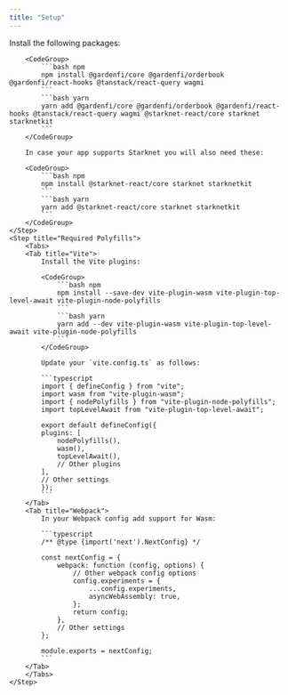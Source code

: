 ```yaml
---
title: "Setup"
---
```


<Steps>
    <Step title="Core Dependencies">
        Install the following packages:

        <CodeGroup>
            ```bash npm
            npm install @gardenfi/core @gardenfi/orderbook @gardenfi/react-hooks @tanstack/react-query wagmi
            ```    
            ```bash yarn
            yarn add @gardenfi/core @gardenfi/orderbook @gardenfi/react-hooks @tanstack/react-query wagmi @starknet-react/core starknet starknetkit
            ```
        </CodeGroup>

        In case your app supports Starknet you will also need these:

        <CodeGroup>
            ```bash npm
            npm install @starknet-react/core starknet starknetkit
            ```
            ```bash yarn
            yarn add @starknet-react/core starknet starknetkit
            ```
        </CodeGroup>
    </Step>
    <Step title="Required Polyfills">
        <Tabs>
        <Tab title="Vite">
            Install the Vite plugins:

            <CodeGroup>
                ```bash npm
                npm install --save-dev vite-plugin-wasm vite-plugin-top-level-await vite-plugin-node-polyfills
                ```
                ```bash yarn
                yarn add --dev vite-plugin-wasm vite-plugin-top-level-await vite-plugin-node-polyfills
                ```
            </CodeGroup>

            Update your `vite.config.ts` as follows:

            ```typescript
            import { defineConfig } from "vite";
            import wasm from "vite-plugin-wasm";
            import { nodePolyfills } from "vite-plugin-node-polyfills";
            import topLevelAwait from "vite-plugin-top-level-await";

            export default defineConfig({
            plugins: [
                nodePolyfills(),
                wasm(),
                topLevelAwait(),
                // Other plugins
            ],
            // Other settings
            });
            ```
        </Tab>
        <Tab title="Webpack">
            In your Webpack config add support for Wasm:

            ```typescript
            /** @type {import('next').NextConfig} */

            const nextConfig = {
                webpack: function (config, options) {
                    // Other webpack config options
                    config.experiments = {
                        ...config.experiments,
                        asyncWebAssembly: true,
                    };
                    return config;
                },
                // Other settings
            };

            module.exports = nextConfig;
            ```
        </Tab>
        </Tabs>
    </Step>
</Steps>

